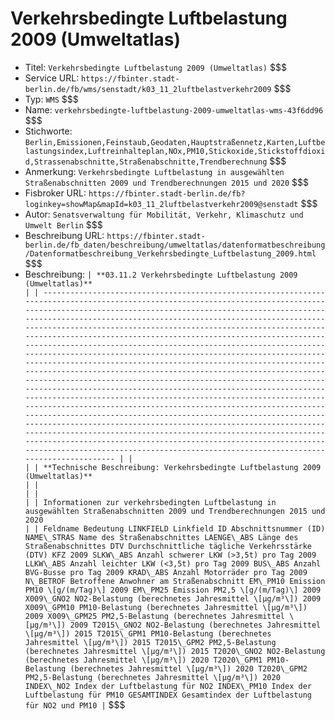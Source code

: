 # Verkehrsbedingte Luftbelastung 2009 (Umweltatlas)
- Titel: `Verkehrsbedingte Luftbelastung 2009 (Umweltatlas)` $$$
- Service URL: `https://fbinter.stadt-berlin.de/fb/wms/senstadt/k03_11_2luftbelastverkehr2009` $$$
- Typ: `WMS` $$$
- Name: `verkehrsbedingte-luftbelastung-2009-umweltatlas-wms-43f6dd96` $$$
- Stichworte: `Berlin,Emissionen,Feinstaub,Geodaten,Hauptstraßennetz,Karten,Luftbelastungsindex,Luftreinhalteplan,NOx,PM10,Stickoxide,Stickstoffdioxid,Strassenabschnitte,Straßenabschnitte,Trendberechnung` $$$
- Anmerkung: `Verkehrsbedingte Luftbelastung in ausgewählten Straßenabschnitten 2009 und Trendberechnungen 2015 und 2020` $$$
- Fisbroker URL: `https://fbinter.stadt-berlin.de/fb?loginkey=showMap&mapId=k03_11_2luftbelastverkehr2009@senstadt` $$$
- Autor: `Senatsverwaltung für Mobilität, Verkehr, Klimaschutz und Umwelt Berlin` $$$
- Beschreibung URL: `https://fbinter.stadt-berlin.de/fb_daten/beschreibung/umweltatlas/datenformatbeschreibung/Datenformatbeschreibung_Verkehrsbedingte_Luftbelastung_2009.html` $$$
- Beschreibung: `| **03.11.2 Verkehrsbedingte Luftbelastung 2009 (Umweltatlas)**                                                                                                                                                                                                                                                                                                                                                                                                                                                                                                                                                                                                                                                                                                                                                                                                                                                                                                                                                                                                                                                                                                                                                                                                                                                                             |
| ----------------------------------------------------------------------------------------------------------------------------------------------------------------------------------------------------------------------------------------------------------------------------------------------------------------------------------------------------------------------------------------------------------------------------------------------------------------------------------------------------------------------------------------------------------------------------------------------------------------------------------------------------------------------------------------------------------------------------------------------------------------------------------------------------------------------------------------------------------------------------------------------------------------------------------------------------------------------------------------------------------------------------------------------------------------------------------------------------------------------------------------------------------------------------------------------------------------------------------------------------------------------------------------------------------------------------------------- |
|                                                                                                                                                                                                                                                                                                                                                                                                                                                                                                                                                                                                                                                                                                                                                                                                                                                                                                                                                                                                                                                                                                                                                                                                                                                                                                                                           |
| **Technische Beschreibung: Verkehrsbedingte Luftbelastung 2009 (Umweltatlas)**                                                                                                                                                                                                                                                                                                                                                                                                                                                                                                                                                                                                                                                                                                                                                                                                                                                                                                                                                                                                                                                                                                                                                                                                                                                            |
|                                                                                                                                                                                                                                                                                                                                                                                                                                                                                                                                                                                                                                                                                                                                                                                                                                                                                                                                                                                                                                                                                                                                                                                                                                                                                                                                           |
|                                                                                                                                                                                                                                                                                                                                                                                                                                                                                                                                                                                                                                                                                                                                                                                                                                                                                                                                                                                                                                                                                                                                                                                                                                                                                                                                           |
| Informationen zur verkehrsbedingten Luftbelastung in ausgewählten Straßenabschnitten 2009 und Trendberechnungen 2015 und 2020                                                                                                                                                                                                                                                                                                                                                                                                                                                                                                                                                                                                                                                                                                                                                                                                                                                                                                                                                                                                                                                                                                                                                                                                             |
| Feldname Bedeutung LINKFIELD Linkfield ID Abschnittsnummer (ID) NAME\_STRAS Name des Straßenabschnittes LAENGE\_ABS Länge des Straßenabschnittes DTV Durchschnittliche tägliche Verkehrsstärke (DTV) KFZ 2009 SLKW\_ABS Anzahl schwerer LKW (>3,5t) pro Tag 2009 LLKW\_ABS Anzahl leichter LKW (<3,5t) pro Tag 2009 BUS\_ABS Anzahl BVG-Busse pro Tag 2009 KRAD\_ABS Anzahl Motorräder pro Tag 2009 N\_BETROF Betroffene Anwohner am Straßenabschnitt EM\_PM10 Emission PM10 \[g/(m/Tag)\] 2009 EM\_PM25 Emission PM2,5 \[g/(m/Tag)\] 2009 X009\_GNO2 NO2-Belastung (berechnetes Jahresmittel \[µg/m³\]) 2009 X009\_GPM10 PM10-Belastung (berechnetes Jahresmittel \[µg/m³\]) 2009 X009\_GPM25 PM2,5-Belastung (berechnetes Jahresmittel \[µg/m³\]) 2009 T2015\_GNO2 NO2-Belastung (berechnetes Jahresmittel \[µg/m³\]) 2015 T2015\_GPM1 PM10-Belastung (berechnetes Jahresmittel \[µg/m³\]) 2015 T2015\_GPM2 PM2,5-Belastung (berechnetes Jahresmittel \[µg/m³\]) 2015 T2020\_GNO2 NO2-Belastung (berechnetes Jahresmittel \[µg/m³\]) 2020 T2020\_GPM1 PM10-Belastung (berechnetes Jahresmittel \[µg/m³\]) 2020 T2020\_GPM2 PM2,5-Belastung (berechnetes Jahresmittel \[µg/m³\]) 2020 INDEX\_NO2 Index der Luftbelastung für NO2 INDEX\_PM10 Index der Luftbelastung für PM10 GESAMTINDEX Gesamtindex der Luftbelastung für NO2 und PM10 |` $$$
